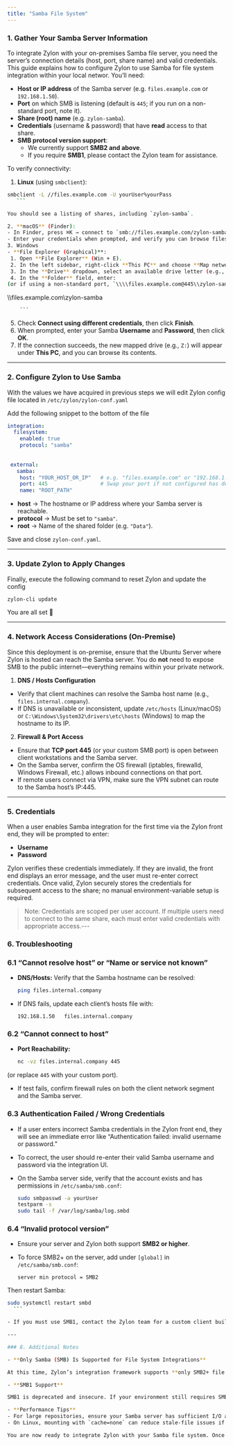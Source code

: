 ```yaml
---
title: "Samba File System"
---
```


### 1. Gather Your Samba Server Information

To integrate Zylon with your on-premises Samba file server, you need the server’s connection details (host, port, share name) and valid credentials. This guide explains how to configure Zylon to use Samba for file system integration within your local networ. You’ll need:

- **Host or IP address** of the Samba server (e.g. `files.example.com` or `192.168.1.50`).
- **Port** on which SMB is listening (default is `445`; if you run on a non-standard port, note it).
- **Share (root) name** (e.g. `zylon-samba`).
- **Credentials** (username & password) that have **read** access to that share.
- **SMB protocol version support**:
  - We currently support **SMB2 and above**.
  - If you require **SMB1**, please contact the Zylon team for assistance.

To verify connectivity:

1. **Linux** (using `smbclient`):

 ```bash
 smbclient -L //files.example.com -U yourUser%yourPass
    ```

You should see a listing of shares, including `zylon-samba`.

2. **macOS** (Finder):
 - In Finder, press ⌘K → connect to `smb://files.example.com/zylon-samba`.
 - Enter your credentials when prompted, and verify you can browse files.
3. Windows
- **File Explorer (Graphical)**:
  1. Open **File Explorer** (Win + E).
  2. In the left sidebar, right-click **This PC** and choose **Map network drive…**.
  3. In the **Drive** dropdown, select an available drive letter (e.g., `Z:`).
  4. In the **Folder** field, enter:
(or if using a non-standard port, `\\\\files.example.com@445\\zylon-samba`).

 ```
 \\\\files.example.com\\zylon-samba

        ```

  5. Check **Connect using different credentials**, then click **Finish**.
  6. When prompted, enter your Samba **Username** and **Password**, then click **OK**.
  7. If the connection succeeds, the new mapped drive (e.g., `Z:`) will appear under **This PC**, and you can browse its contents.

---

### 2. Configure Zylon to Use Samba

With the values we have acquired in previous steps we will edit Zylon config file located in `/etc/zylon/zylon-conf.yaml`


Add the following snippet to the bottom of the file

```yaml
integration:
  filesystem:
    enabled: true
    protocol: "samba"
    
    
 external:
   samba:
    host: "YOUR_HOST_OR_IP"   # e.g. "files.example.com" or "192.168.1.50"
    port: 445                 # Swap your port if not configured has default
    name: "ROOT_PATH"
```

- **host** → The hostname or IP address where your Samba server is reachable.
- **protocol** → Must be set to `"samba"`.
- **root** → Name of the shared folder (e.g. `"Data"`).

Save and close `zylon-conf.yaml`.

---

### 3. Update Zylon to Apply Changes

Finally, execute the following command to reset Zylon and update the config

```bash
zylon-cli update
```

You are all set 🎉

---

### 4. Network Access Considerations (On-Premise)

Since this deployment is on-premise, ensure that the Ubuntu Server where Zylon is hosted can reach the Samba server. You do **not** need to expose SMB to the public internet—everything remains within your private network.

1. **DNS / Hosts Configuration**
 - Verify that client machines can resolve the Samba host name (e.g., `files.internal.company`).
 - If DNS is unavailable or inconsistent, update `/etc/hosts` (Linux/macOS) or `C:\Windows\System32\drivers\etc\hosts` (Windows) to map the hostname to its IP.
2. **Firewall & Port Access**
 - Ensure that **TCP port 445** (or your custom SMB port) is open between client workstations and the Samba server.
 - On the Samba server, confirm the OS firewall (iptables, firewalld, Windows Firewall, etc.) allows inbound connections on that port.
 - If remote users connect via VPN, make sure the VPN subnet can route to the Samba host’s IP:445.

---

### 5. Credentials

When a user enables Samba integration for the first time via the Zylon front end, they will be prompted to enter:

- **Username**
- **Password**

Zylon verifies these credentials immediately. If they are invalid, the front end displays an error message, and the user must re-enter correct credentials. Once valid, Zylon securely stores the credentials for subsequent access to the share; no manual environment-variable setup is required.

> Note: Credentials are scoped per user account. If multiple users need to connect to the same share, each must enter valid credentials with appropriate access.---

### 6. Troubleshooting

### 6.1 “Cannot resolve host” or “Name or service not known”

- **DNS/Hosts:** Verify that the Samba hostname can be resolved:

  ```bash
  ping files.internal.company
    ```

- If DNS fails, update each client’s hosts file with:

  ```
  192.168.1.50   files.internal.company
    ```


### 6.2 “Cannot connect to host”

- **Port Reachability:**

  ```bash
  nc -vz files.internal.company 445
    ```

(or replace `445` with your custom port).

- If test fails, confirm firewall rules on both the client network segment and the Samba server.

### 6.3 Authentication Failed / Wrong Credentials

- If a user enters incorrect Samba credentials in the Zylon front end, they will see an immediate error like “Authentication failed: invalid username or password.”
- To correct, the user should re-enter their valid Samba username and password via the integration UI.
- On the Samba server side, verify that the account exists and has permissions in `/etc/samba/smb.conf`:

  ```bash
  sudo smbpasswd -a yourUser
  testparm -s
  sudo tail -f /var/log/samba/log.smbd
    ```


### 6.4 “Invalid protocol version”

- Ensure your server and Zylon both support **SMB2 or higher**.
- To force SMB2+ on the server, add under `[global]` in `/etc/samba/smb.conf`:

  ```
  server min protocol = SMB2
    ```

Then restart Samba:

  ```bash
  sudo systemctl restart smbd
    ```

- If you must use SMB1, contact the Zylon team for a custom client build.

---

### 8. Additional Notes

- **Only Samba (SMB) Is Supported for File System Integrations**

At this time, Zylon’s integration framework supports **only SMB2+ file system mounts**. If you require a different protocol (e.g., NFS, FTP, WebDAV), contact the Zylon team.

- **SMB1 Support**

SMB1 is deprecated and insecure. If your environment still requires SMB1, reach out to us. We can provide guidance or build a compatible client.

- **Performance Tips**
  - For large repositories, ensure your Samba server has sufficient I/O and network bandwidth.
  - On Linux, mounting with `cache=none` can reduce stale‐file issues if users frequently modify files outside Zylon.

You are now ready to integrate Zylon with your Samba file system. Once connected, users will be able to browse and manage shared files directly from the Zylon interface.
